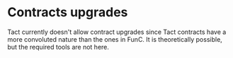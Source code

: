 # Contracts upgrades

Tact currently doesn't allow contract upgrades since Tact contracts have a more convoluted nature than the ones in FunC. It is theoretically possible, but the required tools are not here.
